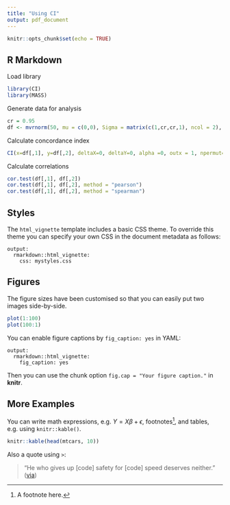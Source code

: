 ```yaml
---
title: "Using CI"
output: pdf_document
---
```


```r
knitr::opts_chunk$set(echo = TRUE)
```

## R Markdown

Load library
```r
library(CI)
library(MASS)
```

Generate data for analysis
```r
cr = 0.95
df <- mvrnorm(50, mu = c(0,0), Sigma = matrix(c(1,cr,cr,1), ncol = 2), empirical = TRUE)
```

Calculate concordance index
```r
CI(x=df[,1], y=df[,2], deltaX=0, deltaY=0, alpha =0, outx = 1, npermut=10000)
```




Calculate correlations
```r
cor.test(df[,1], df[,2])
cor.test(df[,1], df[,2], method = "pearson")
cor.test(df[,1], df[,2], method = "spearman")
```



## Styles

The `html_vignette` template includes a basic CSS theme. To override this theme you can specify your own CSS in the document metadata as follows:

    output: 
      rmarkdown::html_vignette:
        css: mystyles.css

## Figures

The figure sizes have been customised so that you can easily put two images side-by-side. 

```r
plot(1:100)
plot(100:1)
```
You can enable figure captions by `fig_caption: yes` in YAML:

    output:
      rmarkdown::html_vignette:
        fig_caption: yes

Then you can use the chunk option `fig.cap = "Your figure caption."` in **knitr**.

## More Examples

You can write math expressions, e.g. $Y = X\beta + \epsilon$, footnotes^[A footnote here.], and tables, e.g. using `knitr::kable()`.

```r
knitr::kable(head(mtcars, 10))
```

Also a quote using `>`:

> "He who gives up [code] safety for [code] speed deserves neither."
([via](https://twitter.com/hadleywickham/status/504368538874703872))
